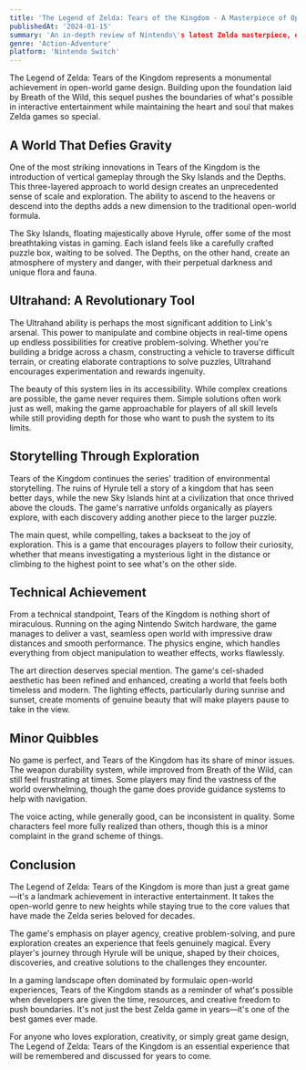 ```yaml
---
title: 'The Legend of Zelda: Tears of the Kingdom - A Masterpiece of Open-World Design'
publishedAt: '2024-01-15'
summary: 'An in-depth review of Nintendo\'s latest Zelda masterpiece, exploring its innovative mechanics and vast open world.'
genre: 'Action-Adventure'
platform: 'Nintendo Switch'
---
```


The Legend of Zelda: Tears of the Kingdom represents a monumental achievement in open-world game design. Building upon the foundation laid by Breath of the Wild, this sequel pushes the boundaries of what's possible in interactive entertainment while maintaining the heart and soul that makes Zelda games so special.

## A World That Defies Gravity

One of the most striking innovations in Tears of the Kingdom is the introduction of vertical gameplay through the Sky Islands and the Depths. This three-layered approach to world design creates an unprecedented sense of scale and exploration. The ability to ascend to the heavens or descend into the depths adds a new dimension to the traditional open-world formula.

The Sky Islands, floating majestically above Hyrule, offer some of the most breathtaking vistas in gaming. Each island feels like a carefully crafted puzzle box, waiting to be solved. The Depths, on the other hand, create an atmosphere of mystery and danger, with their perpetual darkness and unique flora and fauna.

## Ultrahand: A Revolutionary Tool

The Ultrahand ability is perhaps the most significant addition to Link's arsenal. This power to manipulate and combine objects in real-time opens up endless possibilities for creative problem-solving. Whether you're building a bridge across a chasm, constructing a vehicle to traverse difficult terrain, or creating elaborate contraptions to solve puzzles, Ultrahand encourages experimentation and rewards ingenuity.

The beauty of this system lies in its accessibility. While complex creations are possible, the game never requires them. Simple solutions often work just as well, making the game approachable for players of all skill levels while still providing depth for those who want to push the system to its limits.

## Storytelling Through Exploration

Tears of the Kingdom continues the series' tradition of environmental storytelling. The ruins of Hyrule tell a story of a kingdom that has seen better days, while the new Sky Islands hint at a civilization that once thrived above the clouds. The game's narrative unfolds organically as players explore, with each discovery adding another piece to the larger puzzle.

The main quest, while compelling, takes a backseat to the joy of exploration. This is a game that encourages players to follow their curiosity, whether that means investigating a mysterious light in the distance or climbing to the highest point to see what's on the other side.

## Technical Achievement

From a technical standpoint, Tears of the Kingdom is nothing short of miraculous. Running on the aging Nintendo Switch hardware, the game manages to deliver a vast, seamless open world with impressive draw distances and smooth performance. The physics engine, which handles everything from object manipulation to weather effects, works flawlessly.

The art direction deserves special mention. The game's cel-shaded aesthetic has been refined and enhanced, creating a world that feels both timeless and modern. The lighting effects, particularly during sunrise and sunset, create moments of genuine beauty that will make players pause to take in the view.

## Minor Quibbles

No game is perfect, and Tears of the Kingdom has its share of minor issues. The weapon durability system, while improved from Breath of the Wild, can still feel frustrating at times. Some players may find the vastness of the world overwhelming, though the game does provide guidance systems to help with navigation.

The voice acting, while generally good, can be inconsistent in quality. Some characters feel more fully realized than others, though this is a minor complaint in the grand scheme of things.

## Conclusion

The Legend of Zelda: Tears of the Kingdom is more than just a great game—it's a landmark achievement in interactive entertainment. It takes the open-world genre to new heights while staying true to the core values that have made the Zelda series beloved for decades.

The game's emphasis on player agency, creative problem-solving, and pure exploration creates an experience that feels genuinely magical. Every player's journey through Hyrule will be unique, shaped by their choices, discoveries, and creative solutions to the challenges they encounter.

In a gaming landscape often dominated by formulaic open-world experiences, Tears of the Kingdom stands as a reminder of what's possible when developers are given the time, resources, and creative freedom to push boundaries. It's not just the best Zelda game in years—it's one of the best games ever made.

For anyone who loves exploration, creativity, or simply great game design, The Legend of Zelda: Tears of the Kingdom is an essential experience that will be remembered and discussed for years to come. 